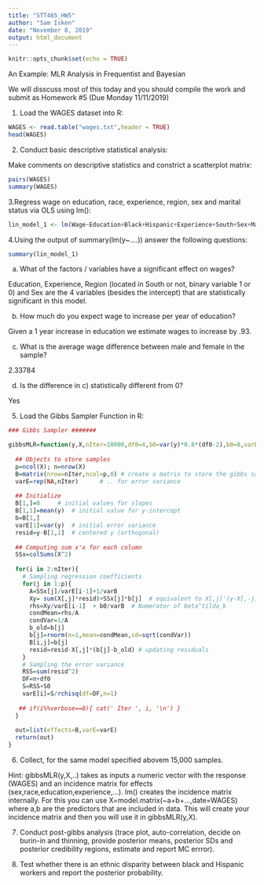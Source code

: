 ```yaml
---
title: "STT465_HW5"
author: "Sam Isken"
date: "November 8, 2019"
output: html_document
---
```


```r
knitr::opts_chunk$set(echo = TRUE)
```

An Example: MLR Analysis in Frequentist and Bayesian

We will disscuss most of this today and you should compile the work and submit as Homework #5 (Due Monday 11/11/2019)

1. Load the WAGES dataset into R: 

```r
WAGES <- read.table("wages.txt",header = TRUE)
head(WAGES)
```

2. Conduct basic descriptive statistical analysis: 

Make comments on descriptive statistics and constrict a scatterplot matrix: 

```r
pairs(WAGES)
summary(WAGES)
```

3.Regress wage on education, race, experience, region, sex and marital status via OLS using lm():

```r
lin_model_1 <- lm(Wage~Education+Black+Hispanic+Experience+South+Sex+Married,data=WAGES)
```

4.Using the output of summary(lm(y~....)) answer the following questions: 

```r
summary(lin_model_1)
```


a) What of the factors / variables have a significant effect on wages? 

Education, Experience, Region (located in South or not, binary variable 1 or 0) and Sex are the 4 variables (besides the intercept) that are statistically significant in this model. 

b) How much do you expect wage to increase per year of education? 

Given a 1 year increase in education  we estimate wages to increase by .93.

c) What is the average wage difference between male and female in the sample? 

2.33784

d) Is the difference in c) statistically different from 0?

Yes

5. Load the Gibbs Sampler Function in R: 

```r
### Gibbs Sampler #######

gibbsMLR=function(y,X,nIter=10000,df0=4,S0=var(y)*0.8*(df0-2),b0=0,varB=1e12,verbose=500){
  
  ## Objects to store samples
  p=ncol(X); n=nrow(X)
  B=matrix(nrow=nIter,ncol=p,0) # create a matrix to store the gibbs sample for beta
  varE=rep(NA,nIter)      # .. for error variance
  
  ## Initialize
  B[1,]=0     # initial values for slopes
  B[1,1]=mean(y)  # initial value for y-intercept
  b=B[1,]
  varE[1]=var(y)  # initial error variance
  resid=y-B[1,1]  # centered y (orthogonal)
  
  ## Computing sum x'x for each column
  SSx=colSums(X^2)
  
  for(i in 2:nIter){
    # Sampling regression coefficients
    for(j in 1:p){
      A=SSx[j]/varE[i-1]+1/varB
      Xy= sum(X[,j]*resid)+SSx[j]*b[j]  # equivalent to X[,j]'(y-X[,-j]%*%b[-j])
      rhs=Xy/varE[i-1]  + b0/varB  # Numerator of beta^tilda_k
      condMean=rhs/A
      condVar=1/A
      b_old=b[j]
      b[j]=rnorm(n=1,mean=condMean,sd=sqrt(condVar))
      B[i,j]=b[j]  
      resid=resid-X[,j]*(b[j]-b_old) # updating residuals
    }
    # Sampling the error variance  
    RSS=sum(resid^2)
    DF=n+df0
    S=RSS+S0
    varE[i]=S/rchisq(df=DF,n=1)
    
   ## if(i%%verbose==0){ cat(' Iter ', i, '\n') }
  }
  
  out=list(effects=B,varE=varE)
  return(out)
}
```

6. Collect, for the same model specified abovem 15,000 samples. 

Hint: gibbsMLR(y,X,..) takes as inputs a numeric vector with the response (WAGES) and an incidence matrix for effects (sex,race,education,experience,...). lm() creates the incidence  matrix internally. For this you can use X=model.matrix(~a+b+...,date=WAGES) where a,b are the predictors that are included in data. This will create your incidence matrix and then you will use it in gibbsMLR(y,X). 


7. Conduct post-gibbs analysis (trace plot, auto-correlation, decide on burin-in and thinning, provide posterior means, posterior SDs and posterior credibility regions, estimate and report MC errror).

8. Test whether there is an ethnic disparity between black and Hispanic workers and report the posterior probability. 